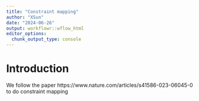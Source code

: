 ```yaml
---
title: "Constraint mapping"
author: "XSun"
date: "2024-06-26"
output: workflowr::wflow_html
editor_options:
  chunk_output_type: console
---
```


# Introduction

We follow the paper https://www.nature.com/articles/s41586-023-06045-0 to do constraint mapping


```r

```

